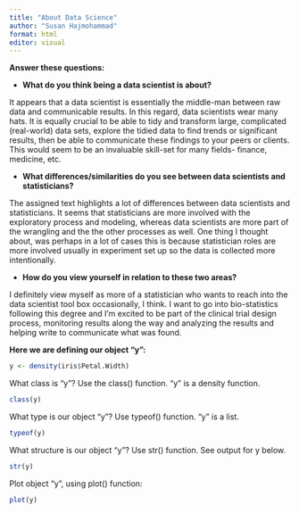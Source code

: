 ```yaml
---
title: "About Data Science"
author: "Susan Hajmohammad"
format: html
editor: visual
---
```


**Answer these questions:**

-   **What do you think being a data scientist is about?**

It appears that a data scientist is essentially the middle-man between raw data and communicable results. In this regard, data scientists wear many hats. It is equally crucial to be able to tidy and transform large, complicated (real-world) data sets, explore the tidied data to find trends or significant results, then be able to communicate these findings to your peers or clients. This would seem to be an invaluable skill-set for many fields- finance, medicine, etc.

-   **What differences/similarities do you see between data scientists and statisticians?**

The assigned text highlights a lot of differences between data scientists and statisticians. It seems that statisticians are more involved with the exploratory process and modeling, whereas data scientists are more part of the wrangling and the the other processes as well. One thing I thought about, was perhaps in a lot of cases this is because statistician roles are more involved usually in experiment set up so the data is collected more intentionally.

-   **How do you view yourself in relation to these two areas?**

I definitely view myself as more of a statistician who wants to reach into the data scientist tool box occasionally, I think. I want to go into bio-statistics following this degree and I'm excited to be part of the clinical trial design process, monitoring results along the way and analyzing the results and helping write to communicate what was found.

**Here we are defining our object "y":**

```r

y <- density(iris$Petal.Width)

```

What class is "y"? Use the class() function. "y" is a density function.

```r

class(y)

```

What type is our object "y"? Use typeof() function. "y" is a list.
 
```r

typeof(y)

```

What structure is our object "y"? Use str() function. See output for y below.
 
```r


str(y)

```

Plot object "y", using plot() function:

```r


plot(y)


```
